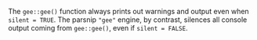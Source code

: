 The `gee::gee()` function always prints out warnings and output even when `silent = TRUE`. The parsnip `"gee"` engine, by contrast, silences all console output coming from `gee::gee()`, even if `silent = FALSE`.
